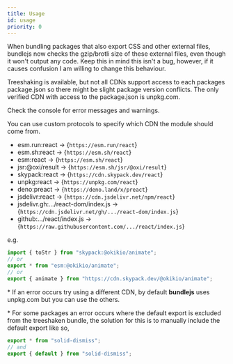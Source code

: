 ```yaml
---
title: Usage
id: usage
priority: 0
---
```



When bundling packages that also export CSS and other external files, <Anchor href="https://bundlejs.com">bundlejs</Anchor> now checks the gzip/brotli size of these external files, even though it won't output any code. Keep this in mind this isn't a bug, however, if it causes confusion I am willing to change this behaviour.

Treeshaking is available, but not all CDNs support access to each packages package.json so there might be slight package version conflicts. The only verified CDN with access to the package.json is <Anchor href="https://unpkg.com">unpkg.com</Anchor>.

Check the console for error messages and warnings.

You can use custom protocols to specify which CDN the module should come from.

* esm.run:react -> <Anchor href="https://esm.run/react">{`https://esm.run/react`}</Anchor>
* esm.sh:react -> <Anchor href="https://esm.sh/react">{`https://esm.sh/react`}</Anchor>
* esm:react -> <Anchor href="https://esm.sh/react">{`https://esm.sh/react`}</Anchor>
* jsr:@oxi/result -> <Anchor href="https://esm.sh/jsr/@oxi/result">{`https://esm.sh/jsr/@oxi/result`}</Anchor>
* skypack:react -> <Anchor href="https://cdn.skypack.dev/react">{`https://cdn.skypack.dev/react`}</Anchor>
* unpkg:react -> <Anchor href="https://unpkg.com/react">{`https://unpkg.com/react`}</Anchor>
* deno:preact -> <Anchor href="https://deno.land/x/preact">{`https://deno.land/x/preact`}</Anchor>
* jsdelivr:react -> <Anchor href="https://cdn.jsdelivr.net/npm/react">{`https://cdn.jsdelivr.net/npm/react`}</Anchor>
* jsdelivr.gh:.../react-dom/index.js -> <Anchor href="https://cdn.jsdelivr.net/gh/facebook/react/packages/react-dom/index.js">{`https://cdn.jsdelivr.net/gh/.../react-dom/index.js`}</Anchor>
* github:.../react/index.js -> <Anchor href="https://raw.githubusercontent.com/facebook/react/main/packages/react/index.js">{`https://raw.githubusercontent.com/.../react/index.js`}</Anchor>

e.g.

```ts
import { toStr } from "skypack:@okikio/animate";
// or
export * from "esm:@okikio/animate";
// or
export { animate } from "https://cdn.skypack.dev/@okikio/animate";
```

\* If an error occurs try using a different CDN, by default **bundlejs** uses <Anchor href="https://unpkg.com">unpkg.com</Anchor> but you can use the others.

\* For some packages an error occurs where the default export is excluded from the treeshaken bundle, the solution for this is to manually include the default export like so,

```ts
export * from "solid-dismiss";
// and
export { default } from "solid-dismiss";
```
